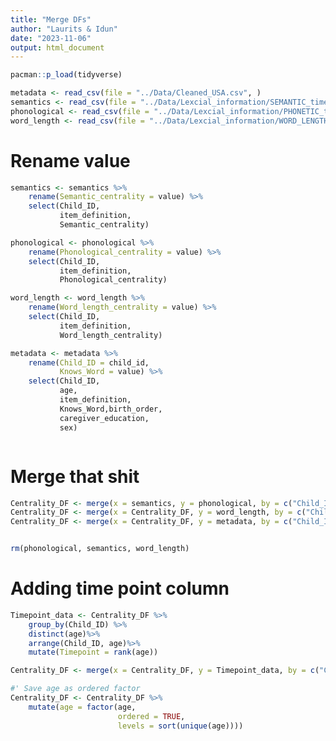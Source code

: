 ```yaml
---
title: "Merge DFs"
author: "Laurits & Idun"
date: "2023-11-06"
output: html_document
---
```


```r
pacman::p_load(tidyverse)
```


```r
metadata <- read_csv(file = "../Data/Cleaned_USA.csv", )
semantics <- read_csv(file = "../Data/Lexcial_information/SEMANTIC_time_1.csv")
phonological <- read_csv(file = "../Data/Lexcial_information/PHONETIC_time_1.csv")
word_length <- read_csv(file = "../Data/Lexcial_information/WORD_LENGTH_time_1.csv")

```

# Rename value
```r
semantics <- semantics %>% 
    rename(Semantic_centrality = value) %>% 
    select(Child_ID,
           item_definition,
           Semantic_centrality)

phonological <- phonological %>% 
    rename(Phonological_centrality = value) %>% 
    select(Child_ID, 
           item_definition, 
           Phonological_centrality)

word_length <- word_length %>% 
    rename(Word_length_centrality = value) %>% 
    select(Child_ID, 
           item_definition, 
           Word_length_centrality)

metadata <- metadata %>% 
    rename(Child_ID = child_id,
           Knows_Word = value) %>% 
    select(Child_ID, 
           age, 
           item_definition, 
           Knows_Word,birth_order, 
           caregiver_education, 
           sex)



```

# Merge that shit
```r
Centrality_DF <- merge(x = semantics, y = phonological, by = c("Child_ID", "item_definition"))
Centrality_DF <- merge(x = Centrality_DF, y = word_length, by = c("Child_ID", "item_definition"))
Centrality_DF <- merge(x = Centrality_DF, y = metadata, by = c("Child_ID", "item_definition"))


rm(phonological, semantics, word_length)
```


# Adding time point column 

```r
Timepoint_data <- Centrality_DF %>% 
    group_by(Child_ID) %>% 
    distinct(age)%>%
    arrange(Child_ID, age)%>%
    mutate(Timepoint = rank(age))

Centrality_DF <- merge(x = Centrality_DF, y = Timepoint_data, by = c("Child_ID", "age"))

#' Save age as ordered factor
Centrality_DF <- Centrality_DF %>% 
    mutate(age = factor(age,
                        ordered = TRUE, 
                        levels = sort(unique(age))))

```


















